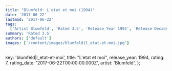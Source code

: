 ```yaml
---
title: "Blumfeld: L'etat et moi (1994)"
date: '2017-06-22'
lastmod: '2017-06-22'
tags:
  ['Artist Blumfeld', 'Rated 3.5', 'Release Year 1994', 'Release Decade 1990']
summary: 'Rated 3.5'
authors: ['default']
images: ['/content/images/blumfeld|l_etat-et-moi.jpg']
---
```


  key: 'blumfeld|l_etat-et-moi',
  title: "L'etat et moi",
  release_year: 1994,
  rating: 7,
  rating_date: '2017-06-22T00:00:00.000Z',
  artist: 'Blumfeld',
};

<MusicRating data={data} />
